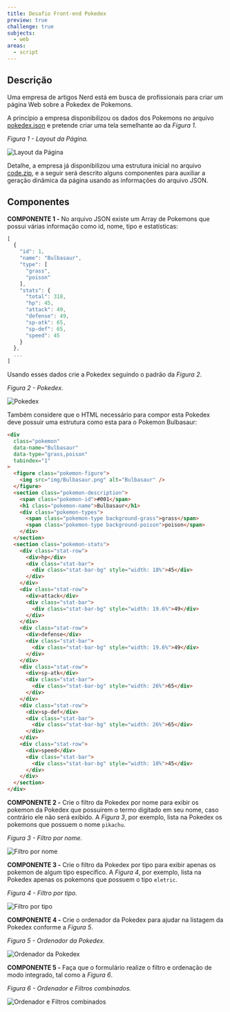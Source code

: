 ```yaml
---
title: Desafio Front-end Pokedex
preview: true
challenge: true
subjects:
  - web
areas:
  - script
---
```



## Descrição

Uma empresa de artigos Nerd está em busca de profissionais para criar um página Web sobre a Pokedex de Pokemons.

A princípio a empresa disponibilizou os dados dos Pokemons no arquivo [pokedex.json](code/data/pokedex.json) e pretende criar uma tela semelhante ao da _Figura 1_.

_Figura 1 - Layout da Página._

<Image src={layout} alt="Layout da Página" class="border p-4" />

Detalhe, a empresa já disponibilizou uma estrutura inicial no arquivo [code.zip](code.zip), e a seguir será descrito alguns componentes para auxiliar a geração dinâmica da página usando as informações do arquivo JSON.

## Componentes

**COMPONENTE 1 -** No arquivo JSON existe um Array de Pokemons que possui várias informação como id, nome, tipo e estatísticas:

```js
[
  {
    "id": 1,
    "name": "Bulbasaur",
    "type": [
      "grass",
      "poison"
    ],
    "stats": {
      "total": 318,
      "hp": 45,
      "attack": 49,
      "defense": 49,
      "sp-atk": 65,
      "sp-def": 65,
      "speed": 45
    }
  },
  ...
]
```

Usando esses dados crie a Pokedex seguindo o padrão da _Figura 2_.

_Figura 2 - Pokedex._

<Image src={pokedex} alt="Pokedex" class="border p-4" />

Também considere que o HTML necessário para compor esta Pokedex deve possuir uma estrutura como esta para o Pokemon Bulbasaur:

```html
<div
  class="pokemon"
  data-name="Bulbasaur"
  data-type="grass,poison"
  tabindex="1"
>
  <figure class="pokemon-figure">
    <img src="img/Bulbasaur.png" alt="Bulbasaur" />
  </figure>
  <section class="pokemon-description">
    <span class="pokemon-id">#001</span>
    <h1 class="pokemon-name">Bulbasaur</h1>
    <div class="pokemon-types">
      <span class="pokemon-type background-grass">grass</span>
      <span class="pokemon-type background-poison">poison</span>
    </div>
  </section>
  <section class="pokemon-stats">
    <div class="stat-row">
      <div>hp</div>
      <div class="stat-bar">
        <div class="stat-bar-bg" style="width: 18%">45</div>
      </div>
    </div>
    <div class="stat-row">
      <div>attack</div>
      <div class="stat-bar">
        <div class="stat-bar-bg" style="width: 19.6%">49</div>
      </div>
    </div>
    <div class="stat-row">
      <div>defense</div>
      <div class="stat-bar">
        <div class="stat-bar-bg" style="width: 19.6%">49</div>
      </div>
    </div>
    <div class="stat-row">
      <div>sp-atk</div>
      <div class="stat-bar">
        <div class="stat-bar-bg" style="width: 26%">65</div>
      </div>
    </div>
    <div class="stat-row">
      <div>sp-def</div>
      <div class="stat-bar">
        <div class="stat-bar-bg" style="width: 26%">65</div>
      </div>
    </div>
    <div class="stat-row">
      <div>speed</div>
      <div class="stat-bar">
        <div class="stat-bar-bg" style="width: 18%">45</div>
      </div>
    </div>
  </section>
</div>
```

**COMPONENTE 2 -** Crie o filtro da Pokedex por nome para exibir os pokemon da Pokedex que possuirem o termo digitado em seu nome, caso contrário ele não será exibido. A _Figura 3_, por exemplo, lista na Pokedex os pokemons que possuem o nome `pikachu`.

_Figura 3 - Filtro por nome._

<Image src={filterByName} alt="Filtro por nome" class="border p-4" />

**COMPONENTE 3 -** Crie o filtro da Pokedex por tipo para exibir apenas os pokemon de algum tipo específico. A _Figura 4_, por exemplo, lista na Pokedex apenas os pokemons que possuem o tipo `eletric`.

_Figura 4 - Filtro por tipo._

<Image src={filterByType} alt="Filtro por tipo" class="border p-4" />

**COMPONENTE 4 -** Crie o ordenador da Pokedex para ajudar na listagem da Pokedex conforme a _Figura 5_.

_Figura 5 - Ordenador da Pokedex._

<Image src={sort} alt="Ordenador da Pokedex" class="border p-4" />

**COMPONENTE 5 -** Faça que o formulário realize o filtro e ordenação de modo integrado, tal como a _Figura 6_.

_Figura 6 - Ordenador e Filtros combinados._

<Image
  src={sortFilter}
  alt="Ordenador e Filtros combinados"
  class="border p-4"
/>
